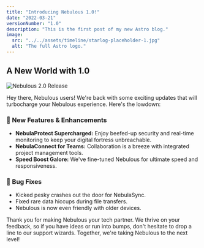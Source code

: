```yaml
---
title: "Introducing Nebulous 1.0!"
date: "2022-03-21"
versionNumber: "1.0"
description: "This is the first post of my new Astro blog."
image:
  src: "../../assets/timeline/starlog-placeholder-1.jpg"
  alt: "The full Astro logo."
---
```


## A New World with 1.0

![Nebulous 2.0 Release](../../assets/timeline/starlog-placeholder-1.jpg)

Hey there, Nebulous users! We're back with some exciting updates that will turbocharge your Nebulous experience. Here's the lowdown:

### 🍿 New Features & Enhancements

- **NebulaProtect Supercharged:** Enjoy beefed-up security and real-time monitoring to keep your digital fortress unbreachable.
- **NebulaConnect for Teams:** Collaboration is a breeze with integrated project management tools.
- **Speed Boost Galore:** We've fine-tuned Nebulous for ultimate speed and responsiveness.

### 🐞 Bug Fixes

- Kicked pesky crashes out the door for NebulaSync.
- Fixed rare data hiccups during file transfers.
- Nebulous is now even friendly with older devices.

Thank you for making Nebulous your tech partner. We thrive on your feedback, so if you have ideas or run into bumps, don't hesitate to drop a line to our support wizards. Together, we're taking Nebulous to the next level!
